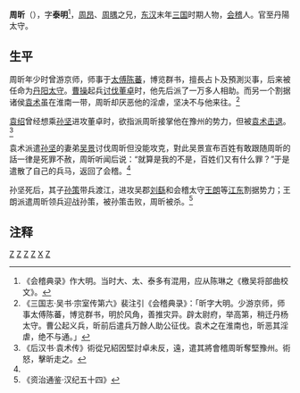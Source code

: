 '''周昕'''（{{bd|2世纪||196年||catIdx=Z周}}），字'''泰明'''<ref>《会稽典录》作大明。当时大、太、泰多有混用，应从陈琳之《檄吴将部曲校文》。</ref>，[[周昂|周昂]]、[[周喁|周㬂]]之兄，[[东汉|东汉]]末年[[三国|三国]]时期人物，[[会稽|会稽]]人。官至丹陽太守。

== 生平 ==
周昕年少时曾游京师，师事于[[太傅|太傅]][[陈蕃|陈蕃]]，博览群书，擅長占卜及預測災事，后来被任命为[[丹阳郡|丹阳]][[太守|太守]]。[[曹操|曹操]]起兵[[董卓讨伐战|讨伐董卓]]时，他先后派了一万多人相助。而另一个割据诸侯[[袁术|袁术]]虽在淮南一带，周昕却厌恶他的淫虐，坚决不与他来往。<ref name="zongshi">《三国志·吴书·宗室传第六》裴注引《会稽典录》：「昕字大明。少游京师，师事太傅陈蕃，博览群书，明於风角，善推灾异。辟太尉府，举高第，稍迁丹杨太守。曹公起义兵，昕前后遣兵万餘人助公征伐。袁术之在淮南也，昕恶其淫虐，绝不与通。」</ref>

[[袁绍|袁绍]]曾经想乘[[孙坚|孙坚]]进攻董卓时，欲指派周昕接掌他在豫州的势力，但被[[袁术|袁术]][[阳城之战|击退]]。<ref>《后汉书·袁术传》術從兄紹因堅討卓未反，遠，遣其將會稽周昕奪堅豫州。術怒，擊昕走之。</ref>

袁术派遣[[孙坚|孙坚]]的妻弟[[吴景|吴景]]讨伐周昕但没能攻克，對此吴景宣布百姓有敢跟随周昕的話一律是死罪不赦，周昕听闻后说：“就算是我的不是，百姓们又有什么罪？”于是遣散了自己的兵马，返回了会稽。<ref name="zongshi" />

孙坚死后，其子[[孙策|孙策]]带兵渡江，进攻吴郡[[刘繇|刘繇]]和会稽太守[[王朗|王朗]]等[[江东|江东]]割据势力；王朗派遣周昕领兵迎战孙策，被孙策击败，周昕被杀。<ref>《资治通鉴·汉纪五十四》</ref>

== 注释 ==
<references />


[[Category:東漢政治人物|Z]]
[[Category:三國政治人物|Z]]
[[Category:三國戰爭身亡者|Z]]
[[Category:会稽人|Z]]
[[Category:周姓|X]]
[[Category:東漢太守|Z]]